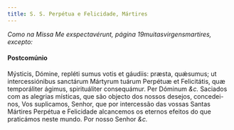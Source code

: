 ```yaml
---
title: S. S. Perpétua e Felicidade, Mártires
---
```


<em>
  Como na Missa Me exspectavérunt, página 19muitasvirgensmartires, excepto:
</em>

#### Postcomúnio

<div class="grid grid-cols-2 gap-5">
  <span class="text-justify">
    Mýsticis, Dómine, repléti sumus votis et gáudiis: præsta, quǽsumus; ut
    intercessiónibus sanctárum Mártyrum tuárum Perpétuæ et Felicitátis, quæ
    temporáliter ágimus, spirituáliter consequámur. Per Dóminum <em>&c.</em>
  </span>
  <span class="text-justify">
    Saciados com as alegrias místicas, que são objecto dos nossos desejos,
    concedei-nos, Vos suplicamos, Senhor, que por intercessão das vossas Santas
    Mártires Perpétua e Felicidade alcancemos os eternos efeitos do que
    praticámos neste mundo. Por nosso Senhor <em>&c.</em>
  </span>
</div>
